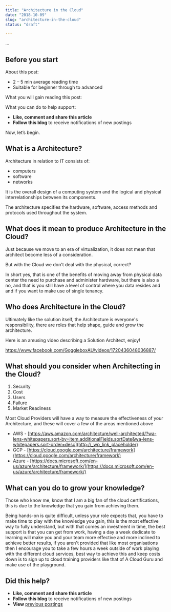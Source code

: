 ```yaml
---
title: "Architecture in the Cloud"
date: "2018-10-09"
slug: "architecture-in-the-cloud"
status: "draft"

---
```


...

## Before you start

About this post:

*   2 – 5 min average reading time
*   Suitable for beginner through to advanced

What you will gain reading this post:

What you can do to help support:

*   **Like, comment and share this article**
*   **Follow this blog** to receive notifications of new postings

Now, let’s begin.

## What is a Architecture?

Architecture in relation to IT consists of:

*   computers
*   software
*   networks

It is the overall design of a computing system and the logical and physical interrelationships between its components.

The architecture specifies the hardware, software, access methods and protocols used throughout the system.

## What does it mean to produce Architecture in the Cloud?

Just because we move to an era of virtualization, it does not mean that architect become less of a consideration.

But with the Cloud we don't deal with the physical, correct?

In short yes, that is one of the benefits of moving away from physical data center the need to purchase and administer hardware, but there is also a no, and that is you still have a level of control where you data resides and and if you want to make use of single tenancy.

## Who does Architecture in the Cloud?

Ultimately like the solution itself, the Architecture is everyone's responsibility, there are roles that help shape, guide and grow the architecture.

Here is an amusing video describing a Solution Architect, enjoy!

https://www.facebook.com/GoggleboxAU/videos/1720436048036887/

## What should you consider when Architecting in the Cloud?

1.  Security
2.  Cost
3.  Users
4.  Failure
5.  Market Readiness

Most Cloud Providers will have a way to measure the effectiveness of your Architecture, and these will cover a few of the areas mentioned above

*   AWS - [https://aws.amazon.com/architecture/well-architected/?wa-lens-whitepapers.sort-by=item.additionalFields.sortDate&wa-lens-whitepapers.sort-order=desc](http://_wp_link_placeholder)
*   GCP - [https://cloud.google.com/architecture/framework](https://cloud.google.com/architecture/framework)
*   Azure - [https://docs.microsoft.com/en-us/azure/architecture/framework/](https://docs.microsoft.com/en-us/azure/architecture/framework/)

## What can you do to grow your knowledge?

Those who know me, know that I am a big fan of the cloud certifications, this is due to the knowledge that you gain from achieving them.

Being hands-on is quite difficult, unless your role expects that, you have to make time to play with the knowledge you gain, this is the most effective way to fully understand, but with that comes an investment in time, the best support is that you can get from work, having a day a week dedicate to learning will make you and your team more effective and more inclined to achieve better results, if you aren't provided that like most organisations then I encourage you to take a few hours a week outside of work playing with the different cloud services, best way to achieve this and keep costs down is to sign up to cloud training providers like that of A Cloud Guru and make use of the playground.

## Did this help?

*   **Like, comment and share this article**
*   **Follow this blog** to receive notifications of new postings
*   **View** [previous postings](https://robertleggett.blog/)
